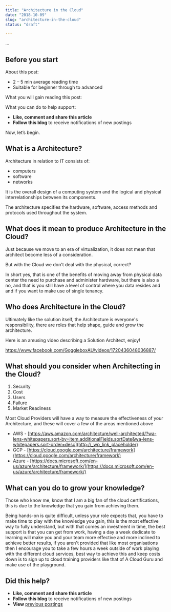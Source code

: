 ```yaml
---
title: "Architecture in the Cloud"
date: "2018-10-09"
slug: "architecture-in-the-cloud"
status: "draft"

---
```


...

## Before you start

About this post:

*   2 – 5 min average reading time
*   Suitable for beginner through to advanced

What you will gain reading this post:

What you can do to help support:

*   **Like, comment and share this article**
*   **Follow this blog** to receive notifications of new postings

Now, let’s begin.

## What is a Architecture?

Architecture in relation to IT consists of:

*   computers
*   software
*   networks

It is the overall design of a computing system and the logical and physical interrelationships between its components.

The architecture specifies the hardware, software, access methods and protocols used throughout the system.

## What does it mean to produce Architecture in the Cloud?

Just because we move to an era of virtualization, it does not mean that architect become less of a consideration.

But with the Cloud we don't deal with the physical, correct?

In short yes, that is one of the benefits of moving away from physical data center the need to purchase and administer hardware, but there is also a no, and that is you still have a level of control where you data resides and and if you want to make use of single tenancy.

## Who does Architecture in the Cloud?

Ultimately like the solution itself, the Architecture is everyone's responsibility, there are roles that help shape, guide and grow the architecture.

Here is an amusing video describing a Solution Architect, enjoy!

https://www.facebook.com/GoggleboxAU/videos/1720436048036887/

## What should you consider when Architecting in the Cloud?

1.  Security
2.  Cost
3.  Users
4.  Failure
5.  Market Readiness

Most Cloud Providers will have a way to measure the effectiveness of your Architecture, and these will cover a few of the areas mentioned above

*   AWS - [https://aws.amazon.com/architecture/well-architected/?wa-lens-whitepapers.sort-by=item.additionalFields.sortDate&wa-lens-whitepapers.sort-order=desc](http://_wp_link_placeholder)
*   GCP - [https://cloud.google.com/architecture/framework](https://cloud.google.com/architecture/framework)
*   Azure - [https://docs.microsoft.com/en-us/azure/architecture/framework/](https://docs.microsoft.com/en-us/azure/architecture/framework/)

## What can you do to grow your knowledge?

Those who know me, know that I am a big fan of the cloud certifications, this is due to the knowledge that you gain from achieving them.

Being hands-on is quite difficult, unless your role expects that, you have to make time to play with the knowledge you gain, this is the most effective way to fully understand, but with that comes an investment in time, the best support is that you can get from work, having a day a week dedicate to learning will make you and your team more effective and more inclined to achieve better results, if you aren't provided that like most organisations then I encourage you to take a few hours a week outside of work playing with the different cloud services, best way to achieve this and keep costs down is to sign up to cloud training providers like that of A Cloud Guru and make use of the playground.

## Did this help?

*   **Like, comment and share this article**
*   **Follow this blog** to receive notifications of new postings
*   **View** [previous postings](https://robertleggett.blog/)
